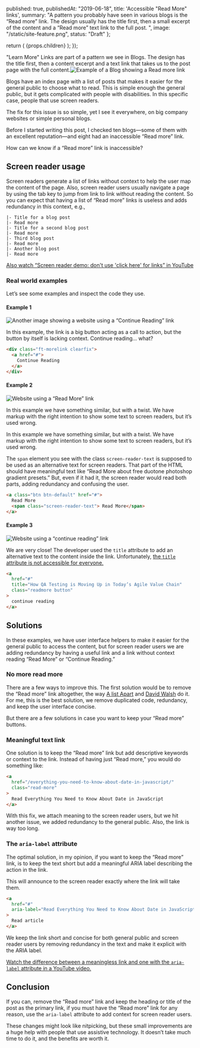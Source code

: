 
  published: true,
  publishedAt: "2019-06-18",
  title: 'Accessible "Read More" links',
  summary:
    "A pattern you probably have seen in various blogs is the “Read more” link. The design usually has the title first, then a small excerpt of the content and a “Read more” text link to the full post. ",
  image: "/static/site-feature.png",
  status: "Draft"
};

  return (
    <BlogPost path={props.router.pathname} meta={meta}>
      {props.children}
    </BlogPost>
  );
});

"Learn More" Links are part of a pattern we see in Blogs. The design has the title first, then a content excerpt and a text link that takes us to the post page with the full content.![Example of a Blog showing a Read more link](/static/read-more-link-example.png)

Blogs have an index page with a list of posts that makes it easier for the general public to choose what to read. This is simple enough the general public, but it gets complicated with people with disabilities. In this specific case, people that use screen readers.

The fix for this issue is so simple, yet I see it everywhere, on big company websites or simple personal blogs.

Before I started writing this post, I checked ten blogs—some of them with an excellent reputation—and eight had an inaccessible “Read more” link.

How can we know if a “Read more” link is inaccessible?

## Screen reader usage

Screen readers generate a list of links without context to help the user map the content of the page. Also, screen reader users usually navigate a page by using the tab key to jump from link to link without reading the content. So you can expect that having a list of “Read more” links is useless and adds redundancy in this context, e.g.,

```
|- Title for a blog post
|- Read more
|- Title for a second blog post
|- Read more
|- Third blog post
|- Read more
|- Another blog post
|- Read more
```

[Also watch “Screen reader demo: don't use 'click here' for links” in YouTube](https://www.youtube.com/watch?v=zGa_rIK1itA)

### Real world examples

Let’s see some examples and inspect the code they use.

#### Example 1

![Another image showing a website using a “Continue Reading” link](/static/read-more-link-example-2.png)

In this example, the link is a big button acting as a call to action, but the button by itself is lacking context. Continue reading… what?

```html
<div class="ft-morelink clearfix">
  <a href="#">
    Continue Reading
  </a>
</div>
```

#### Example 2

![Website using a “Read More” link](/static/read-more-link-example-3.png)

In this example we have something similar, but with a twist. We have markup with the right intention to show some text to screen readers, but it’s used wrong.

In this example we have something similar, but with a twist. We have markup with the right intention to show some text to screen readers, but it’s used wrong.

The `span` element you see with the class `screen-reader-text` is supposed to be used as an alternative text for screen readers. That part of the HTML should have meaningful text like “Read More about free duotone photoshop gradient presets.” But, even if it had it, the screen reader would read both parts, adding redundancy and confusing the user.

```html
<a class="btn btn-default" href="#">
  Read More
  <span class="screen-reader-text"> Read More</span>
</a>
```

#### Example 3

![Website using a “continue reading” link](/static/read-more-link-example-4.png)

We are very close! The developer used the `title` attribute to add an alternative text to the content inside the link. Unfortunately, [the `title` attribute is not accessible for everyone.](https://developer.paciellogroup.com/blog/2010/11/using-the-html-title-attribute/)

```html
<a
  href="#"
  title="How QA Testing is Moving Up in Today’s Agile Value Chain"
  class="readmore button"
>
  continue reading
</a>
```

## Solutions

In these examples, we have user interface helpers to make it easier for the general public to access the content, but for screen reader users we are adding redundancy by having a useful link and a link without context reading “Read More” or “Continue Reading.”

### No more read more

There are a few ways to improve this. The first solution would be to remove the “Read more” link altogether, the way [A list Apart](https://alistapart.com/) and [David Walsh](https://davidwalsh.name) do it. For me, this is the best solution, we remove duplicated code, redundancy, and keep the user interface concise.

But there are a few solutions in case you want to keep your “Read more” buttons.

### Meaningful text link

One solution is to keep the “Read more” link but add descriptive keywords or context to the link. Instead of having just “Read more,” you would do something like:

```html
<a
  href="/everything-you-need-to-know-about-date-in-javascript/"
  class="read-more"
>
  Read Everything You Need to Know About Date in JavaScript
</a>
```

With this fix, we attach meaning to the screen reader users, but we hit another issue, we added redundancy to the general public. Also, the link is way too long.

### The `aria-label` attribute

The optimal solution, in my opinion, if you want to keep the “Read more” link, is to keep the text short but add a meaningful ARIA label describing the action in the link.

This will announce to the screen reader exactly where the link will take them.

```html
<a
  href="#"
  aria-label="Read Everything You Need to Know About Date in JavaScript"
>
  Read article
</a>
```

We keep the link short and concise for both general public and screen reader users by removing redundancy in the text and make it explicit with the ARIA label.

[Watch the difference between a meaningless link and one with the `aria-label` attribute in a YouTube video.](https://www.youtube.com/watch?v=1Zb5MW_nkLI)

## Conclusion

If you can, remove the “Read more” link and keep the heading or title of the post as the primary link, if you must have the “Read more” link for any reason, use the `aria-label` attribute to add context for screen reader users.

These changes might look like nitpicking, but these small improvements are a huge help with people that use assistive technology. It doesn’t take much time to do it, and the benefits are worth it.
